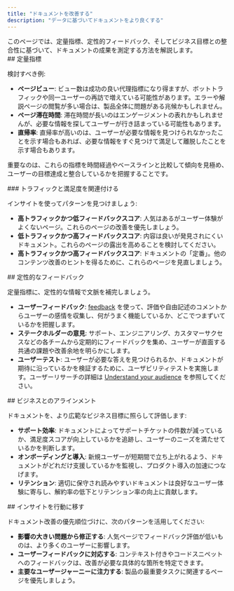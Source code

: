 ```yaml
---
title: "ドキュメントを改善する"
description: "データに基づいてドキュメントをより良くする"
---
```


<Tip>
  このページでは、定量指標、定性的フィードバック、そしてビジネス目標との整合性に基づいて、ドキュメントの成果を測定する方法を解説します。
</Tip>

<div id="quantitative-metrics">
  ## 定量指標
</div>

検討すべき例:

* **ページビュー**: ビュー数は成功の良い代理指標になり得ますが、ボットトラフィックや同一ユーザーの再訪で増えている可能性があります。エラーや解説ページの閲覧が多い場合は、製品全体に問題がある兆候かもしれません。
* **ページ滞在時間**: 滞在時間が長いのはエンゲージメントの表れかもしれませんが、必要な情報を探してユーザーが行き詰まっている可能性もあります。
* **直帰率**: 直帰率が高いのは、ユーザーが必要な情報を見つけられなかったことを示す場合もあれば、必要な情報をすぐ見つけて満足して離脱したことを示す場合もあります。

重要なのは、これらの指標を時間経過やベースラインと比較して傾向を見極め、ユーザーの目標達成と整合しているかを把握することです。

<div id="correlate-traffic-and-satisfaction">
  ### トラフィックと満足度を関連付ける
</div>

インサイトを使ってパターンを見つけましょう:

* **高トラフィックかつ低フィードバックスコア**: 人気はあるがユーザー体験がよくないページ。これらのページの改善を優先しましょう。
* **低トラフィックかつ高フィードバックスコア**: 内容は良いが発見されにくいドキュメント。これらのページの露出を高めることを検討してください。
* **高トラフィックかつ高フィードバックスコア**: ドキュメントの「定番」。他のコンテンツ改善のヒントを得るために、これらのページを見直しましょう。

<div id="qualitative-feedback">
  ## 定性的なフィードバック
</div>

定量指標に、定性的な情報で文脈を補完しましょう。

* **ユーザーフィードバック**: [feedback](/ja/insights/feedback) を使って、評価や自由記述のコメントからユーザーの感情を収集し、何がうまく機能しているか、どこでつまずいているかを把握します。
* **ステークホルダーの意見**: サポート、エンジニアリング、カスタマーサクセスなどの各チームから定期的にフィードバックを集め、ユーザーが直面する共通の課題や改善余地を明らかにします。
* **ユーザーテスト**: ユーザーが必要な答えを見つけられるか、ドキュメントが期待に沿っているかを検証するために、ユーザビリティテストを実施します。ユーザーリサーチの詳細は [Understand your audience](/ja/guides/understand-your-audience) を参照してください。

<div id="business-alignment">
  ## ビジネスとのアラインメント
</div>

ドキュメントを、より広範なビジネス目標に照らして評価します:

* **サポート効率**: ドキュメントによってサポートチケットの件数が減っているか、満足度スコアが向上しているかを追跡し、ユーザーのニーズを満たせているかを判断します。
* **オンボーディングと導入**: 新規ユーザーが短期間で立ち上がれるよう、ドキュメントがどれだけ支援しているかを監視し、プロダクト導入の加速につなげます。
* **リテンション**: 適切に保守され読みやすいドキュメントは良好なユーザー体験に寄与し、解約率の低下とリテンション率の向上に貢献します。

<div id="put-insights-into-action">
  ## インサイトを行動に移す
</div>

ドキュメント改善の優先順位づけに、次のパターンを活用してください:

* **影響の大きい問題から修正する**: 人気ページでフィードバック評価が低いものは、より多くのユーザーに影響します。
* **ユーザーフィードバックに対応する**: コンテキスト付きやコードスニペットへのフィードバックは、改善が必要な具体的な箇所を特定できます。
* **主要なユーザージャーニーに注力する**: 製品の最重要タスクに関連するページを優先しましょう。